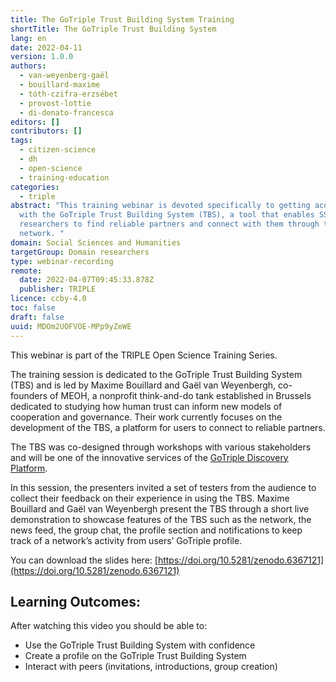 ```yaml
---
title: The GoTriple Trust Building System Training
shortTitle: The GoTriple Trust Building System
lang: en
date: 2022-04-11
version: 1.0.0
authors:
  - van-weyenberg-gaël
  - bouillard-maxime
  - tóth-czifra-erzsébet
  - provost-lottie
  - di-donato-francesca
editors: []
contributors: []
tags:
  - citizen-science
  - dh
  - open-science
  - training-education
categories:
  - triple
abstract: "This training webinar is devoted specifically to getting acquainted
  with the GoTriple Trust Building System (TBS), a tool that enables SSH
  researchers to find reliable partners and connect with them through their
  network. "
domain: Social Sciences and Humanities
targetGroup: Domain researchers
type: webinar-recording
remote:
  date: 2022-04-07T09:45:33.878Z
  publisher: TRIPLE
licence: ccby-4.0
toc: false
draft: false
uuid: MDOm2UOFVOE-MPp9yZeWE
---
```

This webinar is part of the TRIPLE Open Science Training Series.

The training session is dedicated to the GoTriple Trust Building System (TBS) and is led by Maxime Bouillard and Gaël van Weyenbergh, co-founders of MEOH, a nonprofit think-and-do tank established in Brussels dedicated to studying how human trust can inform new models of cooperation and governance. Their work currently focuses on the development of the TBS, a platform for users to connect to reliable partners.

The TBS was co-designed through workshops with various stakeholders and will be one of the innovative services of the [GoTriple Discovery Platform](https://www.gotriple.eu/).

In this session, the presenters invited a set of testers from the audience to collect their feedback on their experience in using the TBS. Maxime Bouillard and Gaël van Weyenbergh present the TBS through a short live demonstration to showcase features of the TBS such as the network, the news feed, the group chat, the profile section and notifications to keep track of a network’s activity from users’ GoTriple profile.

You can download the slides here: [https://doi.org/10.5281/zenodo.6367121](https://doi.org/10.5281/zenodo.6367121)

## Learning Outcomes:

After watching this video you should be able to:

- Use the GoTriple Trust Building System with confidence
- Create a profile on the GoTriple Trust Building System
- Interact with peers (invitations, introductions, group creation)

<VideoCard provider="youtube" id="Zc4t_m5MXmY" title="The GoTriple Trust Building System" subtitle="Click here to view" image="images/trust-building-system.png" />